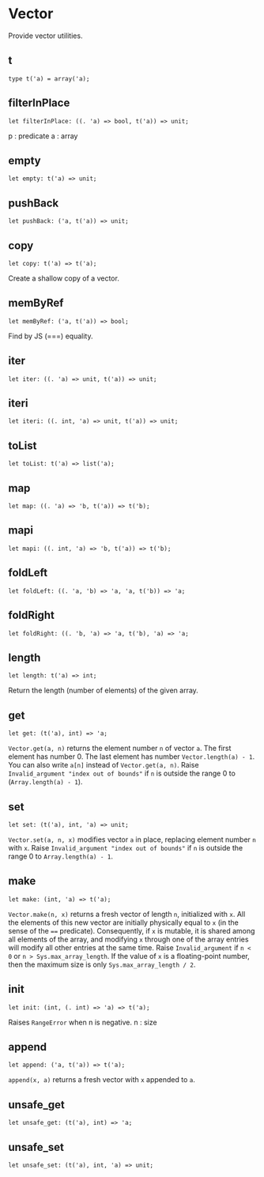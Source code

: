 
# Vector

<ApiIntro>

Provide vector utilities.

</ApiIntro>

## t

```re sig
type t('a) = array('a);
```

## filterInPlace

```re sig
let filterInPlace: ((. 'a) => bool, t('a)) => unit;
```

p : predicate
a : array

## empty

```re sig
let empty: t('a) => unit;
```

## pushBack

```re sig
let pushBack: ('a, t('a)) => unit;
```

## copy

```re sig
let copy: t('a) => t('a);
```

Create a shallow copy of a vector.

## memByRef

```re sig
let memByRef: ('a, t('a)) => bool;
```

Find by JS (===) equality.

## iter

```re sig
let iter: ((. 'a) => unit, t('a)) => unit;
```

## iteri

```re sig
let iteri: ((. int, 'a) => unit, t('a)) => unit;
```

## toList

```re sig
let toList: t('a) => list('a);
```

## map

```re sig
let map: ((. 'a) => 'b, t('a)) => t('b);
```

## mapi

```re sig
let mapi: ((. int, 'a) => 'b, t('a)) => t('b);
```

## foldLeft

```re sig
let foldLeft: ((. 'a, 'b) => 'a, 'a, t('b)) => 'a;
```

## foldRight

```re sig
let foldRight: ((. 'b, 'a) => 'a, t('b), 'a) => 'a;
```

## length

```re sig
let length: t('a) => int;
```

Return the length (number of elements) of the given array.

## get

```re sig
let get: (t('a), int) => 'a;
```

`Vector.get(a, n)` returns the element number `n` of vector `a`. The first element has number 0. The last element has number `Vector.length(a) - 1`. You can also write `a[n]` instead of `Vector.get(a, n)`.
Raise `Invalid_argument "index out of bounds"` if `n` is outside the range 0 to (`Array.length(a) - 1`).

## set

```re sig
let set: (t('a), int, 'a) => unit;
```

`Vector.set(a, n, x)` modifies vector `a` in place, replacing element number `n` with `x`.
Raise `Invalid_argument "index out of bounds"` if `n` is outside the range 0 to `Array.length(a) - 1`.

## make

```re sig
let make: (int, 'a) => t('a);
```

`Vector.make(n, x)` returns a fresh vector of length `n`, initialized with `x`. All the elements of this new vector are initially physically equal to `x` (in the sense of the `==` predicate).
Consequently, if `x` is mutable, it is shared among all elements of the array, and modifying `x` through one of the array entries will modify all other entries at the same time.
Raise `Invalid_argument` if `n < 0` or `n > Sys.max_array_length`. If the value of `x` is a floating-point number, then the maximum size is only `Sys.max_array_length / 2`.

## init

```re sig
let init: (int, (. int) => 'a) => t('a);
```

Raises `RangeError` when n is negative.
n : size

## append

```re sig
let append: ('a, t('a)) => t('a);
```

`append(x, a)` returns a fresh vector with `x` appended to `a`.

## unsafe_get

```re sig
let unsafe_get: (t('a), int) => 'a;
```

## unsafe_set

```re sig
let unsafe_set: (t('a), int, 'a) => unit;
```